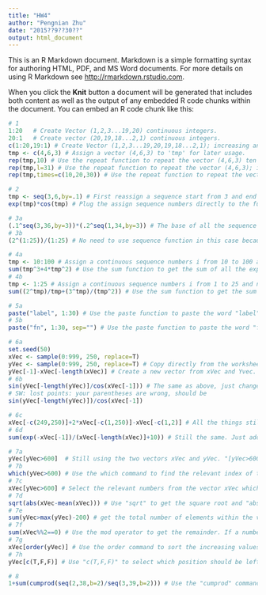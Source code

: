 ```yaml
---
title: "HW4"
author: "Pengnian Zhu"
date: "2015??9??30??"
output: html_document
---
```


This is an R Markdown document. Markdown is a simple formatting syntax for authoring HTML, PDF, and MS Word documents. For more details on using R Markdown see <http://rmarkdown.rstudio.com>.

When you click the **Knit** button a document will be generated that includes both content as well as the output of any embedded R code chunks within the document. You can embed an R code chunk like this:

```r
# 1
1:20   # Create Vector (1,2,3...19,20) continuous integers.
20:1   # Create vector (20,19,18...2,1) continuous integers.
c(1:20,19:1) # Create Vector (1,2,3...19,20,19,18...2,1); increasing and then decreasing, so use a comma to seperate each continuous sequence.
tmp <- c(4,6,3) # Assign a vector (4,6,3) to 'tmp' for later usage.
rep(tmp,10) # Use the repeat function to repeat the vector (4,6,3) ten times; 10 stands for the times.
rep(tmp,l=31) # Use the repeat function to repeat the vector (4,6,3); in this case l=31 stands for there are total 31 numbers. Thus number 4 has been counted 11 times. 
rep(tmp,times=c(10,20,30)) # Use the repeat function to repeat the vector (4,6,3);in this case times=c(10,20,30) means that the corresponding numbers which are 4,6 and 3 should be repeated 10, 20 and 30 times.

```

```r
# 2
tmp <- seq(3,6,by=.1) # First reassign a sequence start from 3 and end to 6 by .1 each time and name it to 'tmp'.
exp(tmp)*cos(tmp) # Plug the assign sequence numbers directly to the function which is e^xcos(x) and get a new series of numbers.
```

```r
# 3a
(.1^seq(3,36,by=3))*(.2^seq(1,34,by=3)) # The base of all the sequence are the same and their index numbers consist an orderly sequence. Still use the sequence function to represent all the index numbers.
# 3b
(2^(1:25))/(1:25) # No need to use sequence function in this case because they all continuous numbers. 
```

```r
# 4a
tmp <- 10:100 # Assign a continuous sequence numbers i from 10 to 100 and name it to 'tmp'
sum(tmp^3+4*tmp^2) # Use the sum function to get the sum of all the expressions by plugging the assign numbers 'tmp' directly.
# 4b
tmp <- 1:25 # Assign a continuous sequence numbers i from 1 to 25 and name it to 'tmp'
sum((2^tmp)/tmp+(3^tmp)/(tmp^2)) # Use the sum function to get the sum of all the expressions by plugging the assign numbers 'tmp' directly.

```

```r
# 5a
paste("label", 1:30) # Use the paste function to paste the word "label" and replace the number each time from 1 to 30. 
# 5b
paste("fn", 1:30, sep="") # Use the paste function to paste the word "fn" and replace the number each time from 1 to 30. Notice that there is a command "sep" to seperate the number and the word with "" which is no space.
```

```r
# 6a
set.seed(50)
xVec <- sample(0:999, 250, replace=T)
yVec <- sample(0:999, 250, replace=T) # Copy directly from the worksheet and assign two values xVec and yVec which are both two randam sequences that contain 250 numbers each and replace the numbers from 0 to 999.
yVec[-1]-xVec[-length(xVec)] # Create a new vector from xVec and Yvec. yVec[-1] stands for selecting each numbers except the first one which is y1. xVec[-length(xVec)] stands for selecting each numbers from xVec except the last one which is also the total length of the vector xVec, also named xn. Then processing the operation directly.
# 6b
sin(yVec[-length(yVec)]/cos(xVec[-1])) # The same as above, just change to another operation.
# SW: lost points: your parentheses are wrong, should be
sin(yVec[-length(yVec)])/cos(xVec[-1])
```

```r
# 6c
xVec[-c(249,250)]+2*xVec[-c(1,250)]-xVec[-c(1,2)] # All the things still be the same except this time there are two numbers be removed each time from xVec. "-c(249,250)" stands for removing the last two numbers within the vector.  
# 6d
sum(exp(-xVec[-1])/(xVec[-length(xVec)]+10)) # Still the same. Just add a sum function to get the sum of numbers within the vectors rather than list all of them. 

```


```r
# 7a
yVec[yVec>600]  # Still using the two vectors xVec and yVec. "[yVec>600]" to select all the numbers greater than 600 within the random vector. 
# 7b
which(yVec>600) # Use the which command to find the relevant index of the numbers that satisfy the certain condition; in the case is greater than 600. 
# 7c
xVec[yVec>600] # Select the relevant numbers from the vector xVec which have the same positions correspond to the values in yVec. 
# 7d
sqrt(abs(xVec-mean(xVec))) # Use "sqrt" to get the square root and "abs" to get the absolute value and "mean" to get the average of the vector which is x bar.
# 7e
sum(yVec>max(yVec)-200) # get the total number of elements within the vector yVec which are within 200 of the maximum value term in yVec.  
# 7f
sum(xVec%%2==0) # Use the mod operator to get the remainder. If a number is divisible by 2, the remainder should equal to zero. Get the total number of such elements. 
# 7g
xVec[order(yVec)] # Use the order command to sort the increasing values in yVec. Keep their relevant positions and use them to sort the numbers within xVec vector.
# 7h
yVec[c(T,F,F)] # Use "c(T,F,F)" to select which position should be left. In this case, the position of the first, fourth, seventh and so on will be left (True for the first, False for both the second and the third). Use yVec[] to find the relevant numbers within the vector. 
```


```r
# 8
1+sum(cumprod(seq(2,38,b=2)/seq(3,39,b=2))) # Use the "cumprod" command to get the cumulative product of each item. Use the sequence function to describe the pattern of the numbers within both denominators and numerators.
```   


